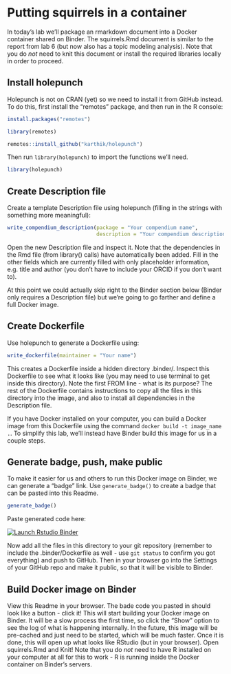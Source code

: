 
# Putting squirrels in a container
In today's lab we'll package an rmarkdown document into a Docker container shared on Binder. The squirrels.Rmd document is similar to the report from lab 6 (but now also has a topic modeling analysis). Note that you do *not* need to knit this document or install the required libraries locally in order to proceed.

## Install holepunch
Holepunch is not on CRAN (yet) so we need to install it from GitHub instead. To do this, first install the "remotes" package, and then run in the R console:
```r
install.packages("remotes")
```

```r
library(remotes)
```

```r
remotes::install_github("karthik/holepunch") 
```
Then run `library(holepunch)` to import the functions we'll need.
```r
library(holepunch)
```


## Create Description file
Create a template Description file using holepunch (filling in the strings with something more meaningful):
```r
write_compendium_description(package = "Your compendium name", 
                             description = "Your compendium description")
```
Open the new Description file and inspect it. Note that the dependencies in the Rmd file (from library() calls) have automatically been added. Fill in the other fields which are currently filled with only placeholder information, e.g. title and author (you don't have to include your ORCID if you don't want to).

At this point we could actually skip right to the Binder section below (Binder only requires a Description file) but we're going to go farther and define a full Docker image.

## Create Dockerfile
Use holepunch to generate a Dockerfile using:
```r
write_dockerfile(maintainer = "Your name") 
```
This creates a Dockerfile inside a hidden directory .binder/. Inspect this Dockerfile to see what it looks like (you may need to use terminal to get inside this directory). Note the first FROM line - what is its purpose? The rest of the Dockerfile contains instructions to copy all the files in this directory into the image, and also to install all dependencies in the Description file.

If you have Docker installed on your computer, you can build a Docker image from this Dockerfile using the command `docker build -t image_name .`. To simplify this lab, we'll instead have Binder build this image for us in a couple steps.

## Generate badge, push, make public
To make it easier for us and others to run this Docker image on Binder, we can generate a "badge" link. Use `generate_badge()` to create a badge that can be pasted into this Readme.
```r
generate_badge()
```

Paste generated code here:

<!-- badges: start -->
[![Launch Rstudio Binder](http://mybinder.org/badge_logo.svg)](https://mybinder.org/v2/gh/reproduciblescience/10-containers-cdurk/master?urlpath=rstudio)
<!-- badges: end -->



Now add all the files in this directory to your git repository (remember to include the .binder/Dockerfile as well - use `git status` to confirm you got everything) and push to GitHub. Then in your browser go into the Settings of your GitHub repo and make it public, so that it will be visible to Binder.

## Build Docker image on Binder
View this Readme in your browser. The bade code you pasted in should look like a button - click it! This will start building your Docker image on Binder. It will be a slow process the first time, so click the "Show" option to see the log of what is happening internally. In the future, this image will be pre-cached and just need to be started, which will be much faster. Once it is done, this will open up what looks like RStudio (but in your browser). Open squirrels.Rmd and Knit! Note that you do *not* need to have R installed on your computer at all for this to work - R is running inside the Docker container on Binder's servers.

